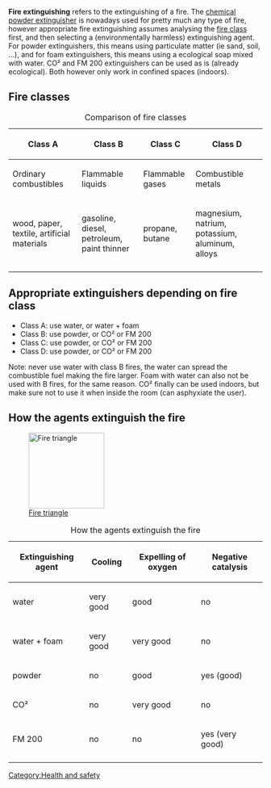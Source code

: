 '''Fire extinguishing''' refers to the extinguishing of a fire. The [http://en.wikipedia.org/wiki/Fire_extinguisher#Dry_chemical chemical powder extinguisher] is nowadays used for pretty much any type of fire, however appropriate fire extinguishing assumes analysing the [http://en.wikipedia.org/wiki/Fire_classes fire class] first, and then selecting a (environmentally harmless) extinguishing agent. For powder extinguishers, this means using particulate matter (ie sand, soil, ...), and for foam extinguishers, this means using a ecological soap mixed with water. CO² and FM 200 extinguishers can be used as is (already ecological). Both however only work in confined spaces (indoors).

==Fire classes==
{| class="wikitable" style="float: right"
|+ Comparison of fire classes
|-
! Class A
! Class B
! Class C
! Class D
|-
| Ordinary combustibles
| Flammable liquids
| Flammable gases
| Combustible metals
|-
| wood, paper, textile, artificial materials
| gasoline, diesel, petroleum, paint thinner
| propane, butane
| magnesium, natrium, potassium, aluminum, alloys
|-
|}

==Appropriate extinguishers depending on fire class==
* Class A: use water, or water + foam
* Class B: use powder, or CO² or FM 200
* Class C: use powder, or CO² or FM 200
* Class D: use powder, or CO² or FM 200

Note: never use water with class B fires, the water can spread the combustible fuel making the fire larger. Foam with water can also not be used with B fires, for the same reason. CO² finally can be used indoors, but make sure not to use it when inside the room (can asphyxiate the user).

==How the agents extinguish the fire==
[[File:Fire_triangle.png|thumb|right|150px|[http://en.wikipedia.org/wiki/Fire_triangle Fire triangle] ]]
{| class="wikitable" style="float: right"
|+ How the agents extinguish the fire
|-
! Extinguishing agent
! Cooling
! Expelling of oxygen
! Negative catalysis
|-
| water
| very good
| good
| no
|-
| water + foam
| very good
| very good
| no
|-
| powder
| no
| good
| yes (good)
|-
| CO²
| no
| very good
| no
|-
| FM 200
| no
| no
| yes (very good)
|-
|}

[[Category:Health and safety]]